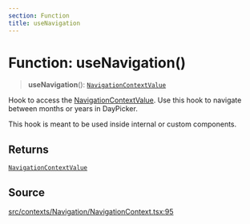 ```yaml
---
section: Function
title: useNavigation
---
```


# Function: useNavigation()

> **useNavigation**(): [`NavigationContextValue`](/api/latest/interfaces/NavigationContextValue.mdx)

Hook to access the [NavigationContextValue](/api/latest/interfaces/NavigationContextValue.mdx). Use this hook to navigate
between months or years in DayPicker.

This hook is meant to be used inside internal or custom components.

## Returns

[`NavigationContextValue`](/api/latest/interfaces/NavigationContextValue.mdx)

## Source

[src/contexts/Navigation/NavigationContext.tsx:95](https://github.com/gpbl/react-day-picker/blob/a8bfa5451/src/contexts/Navigation/NavigationContext.tsx#L95)
